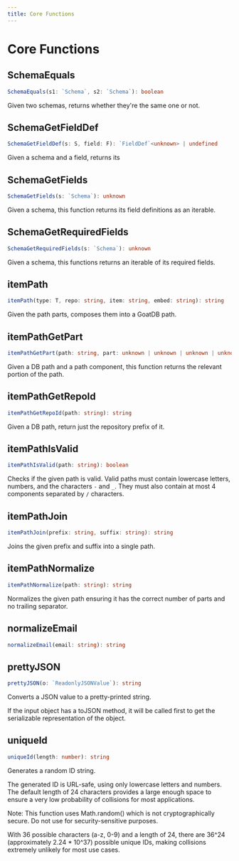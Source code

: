 ```yaml
---
title: Core Functions
---
```


# Core Functions

## SchemaEquals

```typescript
SchemaEquals(s1: `Schema`, s2: `Schema`): boolean
```

Given two schemas, returns whether they're the same one or not.

## SchemaGetFieldDef

```typescript
SchemaGetFieldDef(s: S, field: F): `FieldDef`<unknown> | undefined
```

Given a schema and a field, returns its

## SchemaGetFields

```typescript
SchemaGetFields(s: `Schema`): unknown
```

Given a schema, this function returns its field definitions as an iterable.

## SchemaGetRequiredFields

```typescript
SchemaGetRequiredFields(s: `Schema`): unknown
```

Given a schema, this functions returns an iterable of its required fields.

## itemPath

```typescript
itemPath(type: T, repo: string, item: string, embed: string): string
```

Given the path parts, composes them into a GoatDB path.

## itemPathGetPart

```typescript
itemPathGetPart(path: string, part: unknown | unknown | unknown | unknown): T | undefined
```

Given a DB path and a path component, this function returns the relevant
portion of the path.

## itemPathGetRepoId

```typescript
itemPathGetRepoId(path: string): string
```

Given a DB path, return just the repository prefix of it.

## itemPathIsValid

```typescript
itemPathIsValid(path: string): boolean
```

Checks if the given path is valid.
Valid paths must contain lowercase letters, numbers, and the characters
`-` and `_`. They must also contain at most 4 components separated by `/`
characters.

## itemPathJoin

```typescript
itemPathJoin(prefix: string, suffix: string): string
```

Joins the given prefix and suffix into a single path.

## itemPathNormalize

```typescript
itemPathNormalize(path: string): string
```

Normalizes the given path ensuring it has the correct number of parts
and no trailing separator.

## normalizeEmail

```typescript
normalizeEmail(email: string): string
```

## prettyJSON

```typescript
prettyJSON(o: `ReadonlyJSONValue`): string
```

Converts a JSON value to a pretty-printed string.

If the input object has a toJSON method, it will be called first to get
the serializable representation of the object.

## uniqueId

```typescript
uniqueId(length: number): string
```

Generates a random ID string.

The generated ID is URL-safe, using only lowercase letters and numbers.
The default length of 24 characters provides a large enough space to
ensure a very low probability of collisions for most applications.

Note: This function uses Math.random() which is not cryptographically secure.
Do not use for security-sensitive purposes.

With 36 possible characters (a-z, 0-9) and a length of 24, there are
36^24 (approximately 2.24 * 10^37) possible unique IDs, making
collisions extremely unlikely for most use cases.

